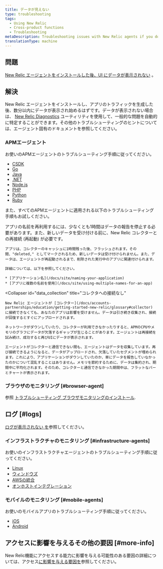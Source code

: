 ```yaml
---
title: データが見えない
type: troubleshooting
tags:
  - Using New Relic
  - Cross-product functions
  - Troubleshooting
metaDescription: Troubleshooting issues with New Relic agents if you don't see data in the UI.
translationType: machine
---
```


## 問題

[New Relic エージェントをインストールした後、UI にデータが表示されない](/docs/agents/manage-apm-agents/installation/install-agent) 。

## 解決

New Relic エージェントをインストールし、アプリのトラフィックを生成した後、数分以内にデータが表示され始めるはずです。データが表示されない場合は、 [New Relic Diagnostics](/docs/agents/manage-apm-agents/troubleshooting/new-relic-diagnostics) ユーティリティを使用して、一般的な問題を自動的に特定することができます。その他のトラブルシューティングのヒントについては、エージェント固有のドキュメントを参照してください。

### APMエージェント

お使いのAPMエージェントのトラブルシューティング手順に従ってください。

* [CSDK](/docs/agents/c-sdk/troubleshooting/no-data-appears-c)
* [Go](/docs/agents/go-agent/troubleshooting/no-data-appears-go)
* [Java](/docs/agents/java-agent/troubleshooting/no-data-appears-java)
* [.NET](/docs/agents/net-agent/troubleshooting/no-data-appears-net)
* [Node.js](/docs/agents/nodejs-agent/troubleshooting/troubleshooting-your-nodejs-installation)
* [PHP](/docs/agents/php-agent/troubleshooting/no-data-appears-php)
* [Python](/docs/agents/python-agent/troubleshooting/no-data-appears-python)
* [Ruby](/docs/agents/ruby-agent/troubleshooting/no-data-appears-ruby)

また、すべてのAPMエージェントに適用される以下のトラブルシューティング手順もお試しください。

<CollapserGroup>
  <Collapser
    id="deleted_apps"
    title="APMでアプリケーションを削除または名前変更した場合"
  >
    アプリの名前を再利用するには、少なくとも1時間はデータの報告を停止する必要があります。また、新しいデータを受け付ける前に、New Relic コレクターとの再接続 (再起動) が必要です。

    アプリは、コレクターのキャッシュに1時間残った後、フラッシュされます。その間、"deleted," としてマークされるため、新しいデータは受け付けられません。また、データは、エージェントが再起動されるまで、削除された実行中のアプリに関連付けられます。

    詳細については、以下を参照してください。

    * [アプリケーション名](/docs/site/naming-your-application)
    * [アプリに複数の名前を使用](/docs/site/using-multiple-names-for-an-app)
  </Collapser>

  <Collapser
    id="data_collection"
    title="コレクタへの接続なし"
  >
    New Relic エージェントが [コレクター](/docs/accounts-partnerships/education/getting-started-new-relic/glossary#collector) に接続できなくても、あなたのアプリは影響を受けません。データは引き続き収集され、接続が回復するとすぐにアップロードされます。

    ネットワークがダウンしていたり、コレクターが利用できなかったりすると、APMのCPUやメモリのグラフにデータが欠落するギャップが生じることがあります。エージェントは再接続を試み続け、成功すると再びUIにデータが表示されます。

    エージェントがコレクターと通信できない間も、エージェントはデータを収集しています。再び接続できるようになると、データがアップロードされ、欠落していたセグメントが埋められます。これにより、アプリケーションがダウンしていたのか、単にデータを報告していなかったのかについて混乱することはありません。メモリを節約するために、データは集約され、期間中に平均化されます。そのため、コレクターと通信できなかった期間中は、フラットなバーとチャートが表示されます。
  </Collapser>
</CollapserGroup>

### ブラウザのモニタリング [#browser-agent]

参照 [トラブルシューティング ブラウザモニタリングのインストール](/docs/browser/new-relic-browser/troubleshooting/troubleshooting-browser-monitoring-installation).

## ログ [#logs]

[ログが表示されない を](/docs/logs/troubleshooting/no-log-data-appears-ui)参照してください。

### インフラストラクチャのモニタリング [#infrastructure-agents]

お使いのインフラストラクチャエージェントのトラブルシューティング手順に従ってください。

* [Linux](/docs/infrastructure/new-relic-infrastructure/troubleshooting/no-data-appears-infrastructure)
* [ウィンドウズ](/docs/infrastructure/new-relic-infrastructure/troubleshooting/no-data-appears-infrastructure)
* [AWSの統合](/docs/infrastructure/amazon-integrations/troubleshooting/no-data-appears-amazonaws-integrations)
* [オンホストインテグレーション](/docs/infrastructure/on-host-integrations/troubleshooting/not-seeing-host-integration-data)

### モバイルのモニタリング [#mobile-agents]

お使いのモバイルアプリのトラブルシューティング手順に従ってください。

* [iOS](/docs/mobile-monitoring/mobile-monitoring-installation/ios/no-data-appears-ios)
* [Android](/docs/mobile-monitoring/new-relic-mobile-android/troubleshoot/no-data-appears-android)

## アクセスに影響を与えるその他の要因 [#more-info]

New Relic機能にアクセスする能力に影響を与える可能性のある要因の詳細については、アクセス[に影響を与える要因を](/docs/accounts/accounts-billing/general-account-settings/factors-affecting-access-features-data)参照してください。